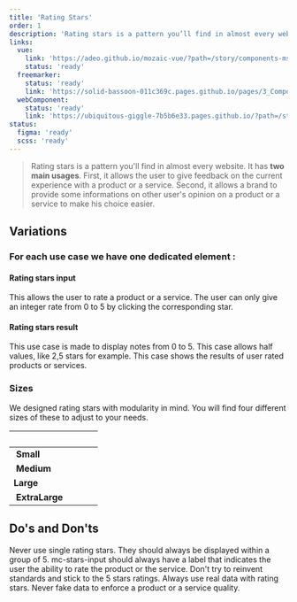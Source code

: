 ```yaml
---
title: 'Rating Stars'
order: 1
description: 'Rating stars is a pattern you’ll find in almost every website. It has two main usages. First, it allows the user to give feedback on the current experience with a product or a service. Second, it allows a brand to provide some informations on other user’s opinion on a product or a service to make his choice easier.'
links:
  vue:
    link: 'https://adeo.github.io/mozaic-vue/?path=/story/components-mstarsinput'
    status: 'ready'
  freemarker:
    status: 'ready'
    link: 'https://solid-bassoon-011c369c.pages.github.io/pages/3_Components/rating-stars/'
  webComponent:
    status: 'ready'
    link: 'https://ubiquitous-giggle-7b5b6e33.pages.github.io/?path=/story/components-ratings'
status:
  figma: 'ready'
  scss: 'ready'
---
```


> Rating stars is a pattern you'll find in almost every website. It has **two main usages**. First, it allows the user to give feedback on the current experience with a product or a service. Second, it allows a brand to provide some informations on other user's opinion on a product or a service to make his choice easier.

## Variations

<Preview path="stars-result-all-states" nude />

### For each use case we have one dedicated element :

#### Rating stars input

This allows the user to rate a product or a service. The user can only give an integer rate from 0 to 5 by clicking the corresponding star.

<Preview path="stars-input-basic" nude />

#### Rating stars result

This use case is made to display notes from 0 to 5. This case allows half values, like 2,5 stars for example. This case shows the results of user rated products or services.

<Preview path="stars-result-basic" nude />

### Sizes

We designed rating stars with modularity in mind. You will find four different sizes of these to adjust to your needs.

|                 |                                              |
| --------------- | -------------------------------------------- |
|  **Small**      | <Preview path="stars-result-size-s" nude />  |
|  **Medium**     | <Preview path="stars-result-size-m" nude />  |
| **Large**       | <Preview path="stars-result-size-l" nude />  |
|  **ExtraLarge** | <Preview path="stars-result-size-xl" nude /> |

## Do's and Don'ts

<HintItem dont="true">
  Never use single rating stars. They should always be displayed within a group
  of 5.
</HintItem>
<HintItem dont="true">
  mc-stars-input should always have a label that indicates the user the ability
  to rate the product or the service.
</HintItem>
<HintItem dont="true">
  Don't try to reinvent standards and stick to the 5 stars ratings.
</HintItem>
<HintItem dont="true">
  Always use real data with rating stars. Never fake data to enforce a product
  or a service quality.
</HintItem>
